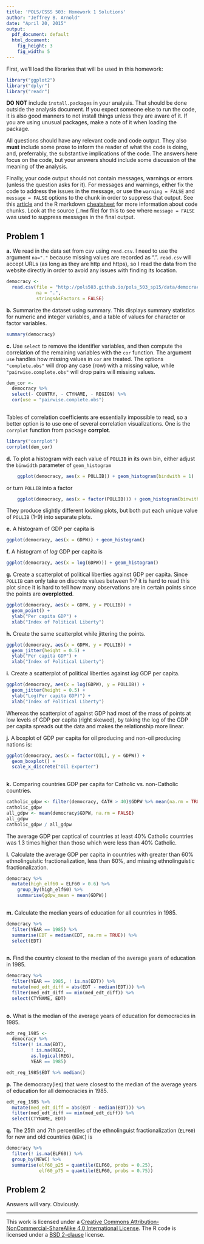 ```yaml
---
title: 'POLS/CSSS 503: Homework 1 Solutions'
author: "Jeffrey B. Arnold"
date: "April 20, 2015"
output:
  pdf_document: default
  html_document:
    fig_height: 3
    fig_width: 5
---
```


First, we'll load the libraries that will be used in this homework:
```r
library("ggplot2")
library("dplyr")
library("readr")
```
**DO NOT** include `install.packages` in your analysis. That should be done outside the analysis document. If you expect someone else to run the code, it is also good manners to not install things unless they are aware of it.  If you are using unusual packages, make a note of it when loading the package.

All questions should have any relevant code and code output. 
They also **must** include some prose to inform the reader of what the code is doing,
and, preferrably, the substantive implications of the code.
The answers here focus on the code, but your answers should include some discussion of the meaning of the analysis.

Finally, your code output should not contain messages, warnings or errors (unless the question asks for it). 
For messages and warnings, either fix the code to address the issues in the message, or use the `warning = FALSE` and `message = FALSE` options to the chunk in order to suppress that output.
See this [article](http://rmarkdown.rstudio.com/authoring_rcodechunks.html) and the R markdown [cheatsheet](http://shiny.rstudio.com/articles/rm-cheatsheet.html) for more information about code chunks.
Look at the source (`.Rmd` file) for this to see where `message = FALSE` was used to suppress 
messages in the final output.

## Problem 1

**a.** We read in the data set from csv using `read.csv`.
I need to use the argument `na="."` because missing values are recorded as ".".
`read.csv` will accept URLs (as long as they are http and https), so I read the data from the website directly in order to avoid any issues with finding its location.
```r
democracy <-
  read.csv(file = "http://pols503.github.io/pols_503_sp15/data/democracy.csv",
           na = ".", 
           stringsAsFactors = FALSE)
```

**b.** Summarize the dataset using summary.
This displays summary statistics for numeric and integer variables, and a table of values for character or factor variables.
```r
summary(democracy)
```

**c.** Use `select` to remove the identifier variables, and then compute the correlation of the remaining variables with the `cor` function. The argument `use` handles how missing values in `cor` are treated. The options `"complete.obs"` will drop any case (row) with a missing value, while `"pairwise.complete.obs"` will drop pairs will missing values. 
```r
dem_cor <- 
  democracy %>%
  select(- COUNTRY, - CTYNAME, - REGION) %>%
  cor(use = "pairwise.complete.obs")
	  
```

Tables of correlation coefficients are essentially impossible to read, so a better option is to use one of several correlation visualizations. One is the `corrplot` function from package **corrplot**.
```r
library("corrplot")
corrplot(dem_cor)

```


**d.** To plot a histogram with each value of `POLLIB` in its own bin, either adjust the `binwidth` parameter of `geom_histogram`
```r
	ggplot(democracy, aes(x = POLLIB)) + geom_histogram(bindwith = 1)
```
or turn `POLLIB` into a factor
```r
	ggplot(democracy, aes(x = factor(POLLIB))) + geom_histogram(binwith = 1)
```
They produce slightly different looking plots, but both put each unique value of `POLLIB` (1-9) into separate plots.

**e.** A histogram of GDP per capita is

```r
ggplot(democracy, aes(x = GDPW)) + geom_histogram()
```

**f.** A histogram of *log* GDP per capita is
```r
ggplot(democracy, aes(x = log(GDPW))) + geom_histogram()
```

**g.** Create a scatterplot of political liberties against GDP per capita.
Since `POLLIB` can only take on discrete values between 1-7 it is hard to read this plot
since it is hard to tell how many observations are in certain points since the points are **overplotted**.
```r
ggplot(democracy, aes(x = GDPW, y = POLLIB)) +
  geom_point() +
  ylab("Per capita GDP") +
  xlab("Index of Political Liberty")
```

**h.** Create the same scatterplot while jittering the points.
```r
ggplot(democracy, aes(x = GDPW, y = POLLIB)) +
  geom_jitter(height = 0.5) +
  ylab("Per capita GDP") +
  xlab("Index of Political Liberty")
```

**i.** Create a scatterplot of political liberties against *log* GDP per capita.
```r
ggplot(democracy, aes(x = log(GDPW), y = POLLIB)) +
  geom_jitter(height = 0.5) +
  ylab("Log(Per capita GDP)") +
  xlab("Index of Political Liberty")
```
Whereas the scatterplot of against GDP had most of the mass of points at low levels of 
GDP per capita (right skewed), by taking the log of the GDP per capita spreads out the data
and makes the relationship more linear.

**j.** A boxplot of GDP per capita for oil producing and non-oil producing nations is:
```r
ggplot(democracy, aes(x = factor(OIL), y = GDPW)) +
  geom_boxplot() + 
  scale_x_discrete("Oil Exporter")
	
```

**k.** Comparing countries GDP per capita for Catholic vs. non-Catholic countries.
```r
catholic_gdpw <- filter(democracy, CATH > 40)$GDPW %>% mean(na.rm = TRUE)
catholic_gdpw
all_gdpw <- mean(democracy$GDPW, na.rm = FALSE)
all_gdpw
catholic_gdpw / all_gdpw
```
The average GDP per captical of countries at least 40% Catholic countries was 1.3 times higher than those which were less than 40% Catholic.

**l.** Calculate the average GDP per capita in countries with greater than 60% ethnolinguistic fractionalization, less than 60%, and missing ethnolinguistic fractionalization.
```r
democracy %>%
  mutate(high_elf60 = ELF60 > 0.6) %>%
	group_by(high_elf60) %>%
	summarise(gdpw_mean = mean(GDPW))
	
```

**m.** Calculate the median years of education for all countries in 1985.
```r
democracy %>%
  filter(YEAR == 1985) %>%
  summarise(EDT = median(EDT, na.rm = TRUE)) %>%
  select(EDT)
	
```

**n.** Find the country closest to the median of the average years of education in 1985.
```r
democracy %>%
  filter(YEAR == 1985, ! is.na(EDT)) %>%
  mutate(med_edt_diff = abs(EDT - median(EDT))) %>%
  filter(med_edt_diff == min(med_edt_diff)) %>%
  select(CTYNAME, EDT)
	
```

**o.** What is the median of the average years of education for democracies in 1985.
```r
edt_reg_1985 <-
  democracy %>%
  filter(! is.na(EDT),
         ! is.na(REG),
         as.logical(REG),
         YEAR == 1985)

edt_reg_1985$EDT %>% median()
```

**p.** The democracy(ies) that were closest to the median of the average years of education for all democracies in 1985.
```r
edt_reg_1985 %>%
  mutate(med_edt_diff = abs(EDT - median(EDT))) %>%
  filter(med_edt_diff == min(med_edt_diff)) %>%
  select(CTYNAME, EDT)
```

**q.** The 25th and 7th percentiles of the ethnolinguist fractionalization (`ELF60`) for new 
and old countries (`NEWC`) is
```r
democracy %>%
  filter(! is.na(ELF60)) %>%
  group_by(NEWC) %>%
  summarise(elf60_p25 = quantile(ELF60, probs = 0.25),
            elf60_p75 = quantile(ELF60, probs = 0.75))

```


## Problem 2

Answers will vary. Obviously.

* * * 

This work is licensed under a <a rel="license" href="http://creativecommons.org/licenses/by-nc-sa/4.0/">Creative Commons Attribution-NonCommercial-ShareAlike 4.0 International License</a>.
The R code is licensed under a <a rel="license" href="http://www.r-project.org/Licenses/BSD_2_clause ">BSD 2-clause</a> license.

